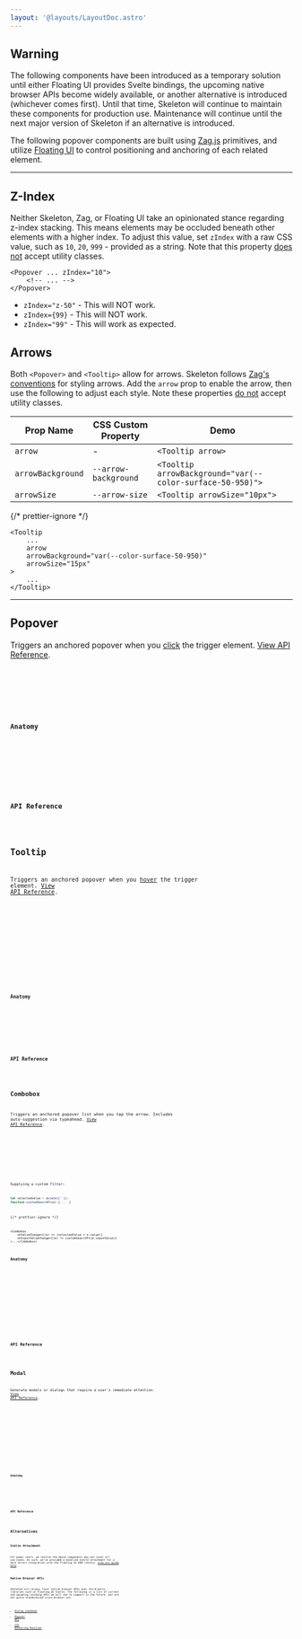 ```yaml
---
layout: '@layouts/LayoutDoc.astro'
---
```





## Warning

<div class="card preset-tonal-warning preset-outlined-warning-500 p-8 space-y-8">
	The following components have been introduced as a temporary solution until either Floating UI provides Svelte bindings, the upcoming
	native browser APIs become widely available, or another alternative is introduced (whichever comes first). Until that time, Skeleton will
	continue to maintain these components for production use. Maintenance will continue until the next major version of Skeleton if an
	alternative is introduced.
</div>

The following popover components are built using [Zag.js](https://zagjs.com/) primitives, and utilize [Floating UI](https://floating-ui.com/) to control positioning and anchoring of each related element.

---

## Z-Index

Neither Skeleton, Zag, or Floating UI take an opinionated stance regarding z-index stacking. This means elements may be occluded beneath other elements with a higher index. To adjust this value, set `zIndex` with a raw CSS value, such as `10`, `20`, `999` - provided as a string. Note that this property <u>does not</u> accept utility classes.

```svelte
<Popover ... zIndex="10">
	<!-- ... -->
</Popover>
```

- `zIndex="z-50"` - This will NOT work.
- `zIndex={99}` - This will NOT work.
- `zIndex="99"` - This will work as expected.

## Arrows

Both `<Popover>` and `<Tooltip>` allow for arrows. Skeleton follows [Zag's conventions](https://zagjs.com/components/svelte/tooltip#styling-the-arrow) for styling arrows. Add the `arrow` prop to enable the arrow, then use the following to adjust each style. Note these properties <u>do not</u> accept utility classes.

| Prop Name         | CSS Custom Property  | Demo                                                      |
| ----------------- | -------------------- | --------------------------------------------------------- |
| `arrow`           | -                    | `<Tooltip arrow>`                                         |
| `arrowBackground` | `--arrow-background` | `<Tooltip arrowBackground="var(--color-surface-50-950)">` |
| `arrowSize`       | `--arrow-size`       | `<Tooltip arrowSize="10px">`                              |

{/* prettier-ignore */}
```svelte
<Tooltip
	...
	arrow
	arrowBackground="var(--color-surface-50-950)"
	arrowSize="15px"
>
	...
</Tooltip>
```

---

## Popover

Triggers an anchored popover when you <u>click</u> the trigger element. [View API Reference](https://zagjs.com/components/react/popover#methods-and-properties).

<Preview client:load>
	<Fragment slot="preview">
		<ExamplePopover client:visible />
	</Fragment>
	<Fragment slot="code">
		<div class="space-y-4">
			<Code code={ExamplePopoverRaw} lang="svelte" />
			<Code code={PositioningOptions} lang="ts" />
		</div>
	</Fragment>
</Preview>

### Anatomy

<Anatomy label="Popover" element="span" isComponent>
	<Anatomy label="trigger" element="button" />
	<Anatomy label="positioner">
		<Anatomy label="arrow" />
		<Anatomy label="content" />
	</Anatomy>
</Anatomy>

### API Reference

<ApiTable schema={schemaPopover} />

## Tooltip

Triggers an anchored popover when you <u>hover</u> the trigger element. [View API Reference](https://zagjs.com/components/react/tooltip#methods-and-properties).

<Preview client:load>
	<Fragment slot="preview">
		<ExampleTooltip client:visible />
	</Fragment>
	<Fragment slot="code">
		<div class="space-y-4">
			<Code code={ExampleTooltipRaw} lang="svelte" />
			<Code code={PositioningOptions} lang="ts" />
		</div>
	</Fragment>
</Preview>

### Anatomy

<Anatomy label="Tooltip" element="span" isComponent>
	<Anatomy label="trigger" element="button" />
	<Anatomy label="positioner">
		<Anatomy label="arrow" />
		<Anatomy label="content" />
	</Anatomy>
</Anatomy>

### API Reference

<ApiTable schema={schemaTooltip} />

## Combobox

Triggers an anchored popover list when you tap the arrow. Includes auto-suggestion via typeahead. [View API Reference](https://zagjs.com/components/react/combobox#methods-and-properties).

<Preview client:load>
	<Fragment slot="preview">
		<ExampleCombobox client:visible />
	</Fragment>
	<Fragment slot="code">
		<Code code={ExampleComboboxRaw} lang="svelte" />
	</Fragment>
</Preview>

Supplying a custom filter:

```ts
let selectedValue = $state(['']);
function customSearchFn(e) { ... }
```

{/* prettier-ignore */}
```svelte
<Combobox
	onValueChange={(e) => (selectedValue = e.value)}
	onInputValueChange={(e) => customSearchFn(e.inputValue)}
>...</Combobox>
```

### Anatomy

<Anatomy label="Combobox" element="span" isComponent>
	<Anatomy label="label">
		<Anatomy label="labelText" element="span" />
		<Anatomy label="inputGroup">
			<Anatomy label="inputGroupInput" element="input" />
			<Anatomy label="inputGroupButton" element="button">
				<Anatomy label="inputGroupArrow" element="svg" />
			</Anatomy>
		</Anatomy>
	</Anatomy>
	<Anatomy label="positioner">
		<Anatomy label="content" element="nav">
			<Anatomy label="option" element="button" />
		</Anatomy>
	</Anatomy>
</Anatomy>

### API Reference

<ApiTable schema={schemaCombobox} />

## Modal

Generate modals or dialogs that require a user's immediate attention. [View API Reference](https://zagjs.com/components/react/dialog#methods-and-properties).

<Preview client:load>
	<Fragment slot="preview">
		<ExampleModal client:visible />
	</Fragment>
	<Fragment slot="code">
		<Code code={ExampleModalRaw} lang="svelte" />
	</Fragment>
</Preview>

<Preview client:load>
	<Fragment slot="preview">
		<ExampleModalDrawer client:visible />
	</Fragment>
	<Fragment slot="code">
		<Code code={ExampleModalDrawerRaw} lang="svelte" />
	</Fragment>
</Preview>

### Anatomy

<Anatomy label="Modal" element="span" isComponent>
	<Anatomy label="trigger" element="button" />
	<Anatomy label="backdrop" />
	<Anatomy label="positioner">
		<Anatomy label="content" />
	</Anatomy>
</Anatomy>

### API Reference

<ApiTable schema={schemaModal} />

## Alternatives

### Svelte Attachment

For power users, we realize the above components may not cover all use cases. As such, we've provided a baseline Svelte attachment for a more direct integration with the Floating UI DOM library. [View our guide here](/docs/guides/cookbook/floating-ui-attachments).

### Native Browser APIs

Skeleton will always favor native browser APIs over third-party libraries such as Floating UI Svelte. The following is a list of current and upcoming incoming APIs we will aim to support in the future, but are not quite standardized cross-browser yet.

- [Dialog Cookbook](/docs/guides/cookbook/dialog)
- [Popover API](https://developer.mozilla.org/en-US/docs/Web/API/Popover_API)
- [CSS Anchoring Position](https://developer.mozilla.org/en-US/docs/Web/CSS/CSS_anchor_positioning)
